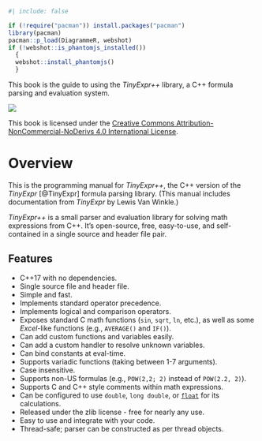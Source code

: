 ```r
#| include: false

if (!require("pacman")) install.packages("pacman")
library(pacman)
pacman::p_load(DiagrammeR, webshot)
if (!webshot::is_phantomjs_installed())
  {
  webshot::install_phantomjs()
  }
```

::: {.content-visible when-format="html"}
<!-- Just want this preface in the gitbook.
     PDF output will have its own copyright page after the title.-->

This book is the guide to using the *TinyExpr++* library, a C++ formula parsing and evaluation system.

![](manual/images/CC_BY-NC-ND.png)

This book is licensed under the [Creative Commons Attribution-NonCommercial-NoDerivs 4.0 International License](https://creativecommons.org/licenses/by-nc-nd/4.0/).
:::

# Overview {-}

This is the programming manual for *TinyExpr++*, the C++ version of the *TinyExpr* [@TinyExpr] formula parsing library. (This manual includes documentation from *TinyExpr* by Lewis Van Winkle.)

*TinyExpr++* is a small parser and evaluation library for solving math expressions from C++.
It's open-source, free, easy-to-use, and self-contained in a single source and header file pair.

## Features {-}

- C++17 with no dependencies.
- Single source file and header file.
- Simple and fast.
- Implements standard operator precedence.
- Implements logical and comparison operators.
- Exposes standard C math functions (`sin`, `sqrt`, `ln`, etc.), as well as some *Excel*-like functions (e.g., `AVERAGE()` and `IF()`).
- Can add custom functions and variables easily.
- Can add a custom handler to resolve unknown variables.
- Can bind constants at eval-time.
- Supports variadic functions (taking between 1-7 arguments).
- Case insensitive.
- Supports non-US formulas (e.g., `POW(2,2; 2)` instead of `POW(2.2, 2)`).
- Supports C and C++ style comments within math expressions.
- Can be configured to use `double`, `long double`, or [`float`](#te-float) for its calculations.
- Released under the zlib license - free for nearly any use.
- Easy to use and integrate with your code.
- Thread-safe; parser can be constructed as per thread objects.
